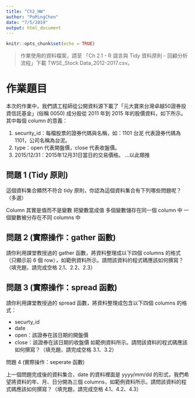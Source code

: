```yaml
---
title: "Ch2_HW"
author: "PoMingChen"
date: "7/5/2019"
output: html_document
---
```


```r
knitr::opts_chunk$set(echo = TRUE)
```

> 作業使用的資料檔案，請至 「Ch 2.1 - R 語言與 Tidy 資料原則 - 回顧分析流程」下載 TWSE_Stock Data_2012-2017.csv。

# 作業題目

本次的作業中，我們請工程師從公開資料源下載了「元大寶來台灣卓越50證券投資信託基金」(俗稱 0050) 成分股從 2011 年到 2015 年的股價資料，如下所示。其中每個 column 的意義：

1. security_id：每檔股票的證券代碼與名稱，如：1101 台泥 代表證券代碼為 1101，公司名稱為台泥。
2. type：open 代表開盤價，close 代表收盤價。
3. 2015/12/31：2015年12月31日當日的交易價格。
…以此類推

## 問題 1 (Tidy 原則)

這個資料集合顯然不符合 tidy 原則，你認為這個資料集合有下列哪些問題呢？（多選）

Column 其實是值而不是變數 
把變數當成值 
多個變數儲存在同一個 column 中 
一個變數被分存在不同 columns 中

## 問題 2 (實際操作：gather 函數)

請你利用課堂教授過的 gather 函數，將資料整理成以下四個 columns 的格式（只顯示前 6 個 row），如範例資料所示。請問該資料的程式碼應該如何撰寫？（填充題，請完成空格 2.1、2.2、2.3）

## 問題 3 (實際操作：spread 函數)

請你利用課堂教授過的 spread 函數，將資料整理成包含以下四個 columns 的格式：

- securty_id
- date
- open：該證券在該日期的開盤價
- close：該證券在該日期的收盤價
如範例資料所示。請問該資料的程式碼應該如何撰寫？（填充題，請完成空格 3.1、3.2）

問題 4 (實際操作：seperate 函數)

上一個問題完成後的資料集合，date 的資料裡面是 yyyy/mm/dd 的形式，我們希望將資料的年、月、日分開為三個 columns，如範例資料所示。請問該資料的程式碼應該如何撰寫？（填充題，請完成空格 4.1、4.2、4.3）
